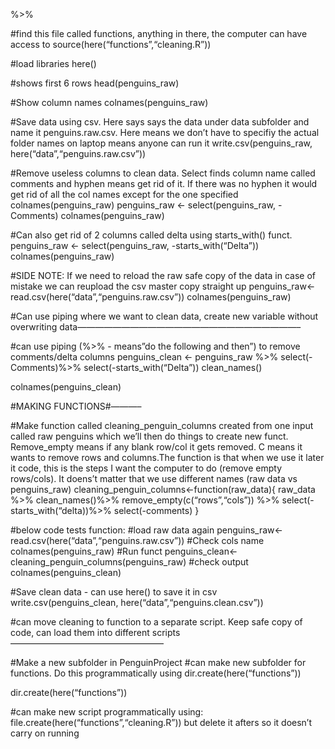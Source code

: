 
 %>% 

#find this file called functions, anything in there, the computer can have access to
source(here("functions","cleaning.R"))

#load libraries
here()

#shows first 6 rows
head(penguins_raw)

#Show column names
colnames(penguins_raw)

#Save data using csv. Here says says the data under data subfolder and name it penguins.raw.csv. Here means we don't have to specifiy the actual folder names on laptop means anyone can run it
write.csv(penguins_raw, here("data","penguins.raw.csv"))

#Remove useless columns to clean data. Select finds column name called comments and hyphen means get rid of it. If there was no hyphen it would get rid of all the col names except for the one specified
colnames(penguins_raw)
penguins_raw <- select(penguins_raw, -Comments)
colnames(penguins_raw)

#Can also get rid of 2 columns called delta using starts_with() funct.
penguins_raw <- select(penguins_raw, -starts_with("Delta"))
colnames(penguins_raw)

#SIDE NOTE: If we need to reload the raw safe copy of the data in case of mistake we can reupload the csv master copy straight up
penguins_raw<-read.csv(here("data","penguins.raw.csv"))
colnames(penguins_raw)

#Can use piping where we want to clean data, create new variable without overwriting data-----------------------------------------------------------------------------

#can use piping (%>% - means"do the following and then") to remove comments/delta columns 
penguins_clean <- penguins_raw %>%
select(-Comments)%>%
select(-starts_with("Delta"))
clean_names()

colnames(penguins_clean)

#MAKING FUNCTIONS#-----------

#Make function called cleaning_penguin_columns created from one input called raw penguins which we'll then do things to create new funct. Remove_empty means if any blank row/col it gets removed. C means it wants to remove rows and columns.The function is that when we use it later it code, this is the steps I want the computer to do (remove empty rows/cols). It doens't matter that we use different names (raw data vs penguins_raw)
cleaning_penguin_columns<-function(raw_data){
raw_data %>%
  clean_names()%>%
  remove_empty(c("rows","cols")) %>%
  select(-starts_with("delta))%>%
  select(-comments)
}

#below code tests function:
#load raw data again
penguins_raw<-read.csv(here("data","penguins.raw.csv"))
#Check cols name
colnames(penguins_raw)
#Run funct
penguins_clean<-cleaning_penguin_columns(penguins_raw)
#check output
colnames(penguins_clean)

#Save clean data - can use here() to save it in csv
write.csv(penguins_clean, here("data","penguins.clean.csv"))


#can move cleaning to function to a separate script. Keep safe copy of code, can load them into different scripts-----------------------------------------------------

#Make a new subfolder in PenguinProject 
#can make new subfolder for functions. Do this programmatically using dir.create(here("functions"))

dir.create(here("functions"))

#can make new script programmatically using: file.create(here("functions","cleaning.R")) but delete it afters so it doesn't carry on running












